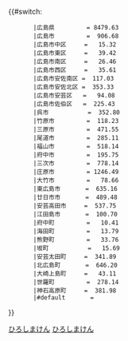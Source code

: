 {{#switch:{{自治體名稱翻譯/廣島縣|{{{1}}}}}
        |広島県         = 8479.63
        |広島市         =  906.68
        |広島市中区     =   15.32
        |広島市東区     =   39.42
        |広島市南区     =   26.46
        |広島市西区     =   35.61
        |広島市安佐南区 =  117.03
        |広島市安佐北区 =  353.33
        |広島市安芸区   =   94.08
        |広島市佐伯区   =  225.43
        |呉市           =  352.80
        |竹原市         =  118.23
        |三原市         =  471.55
        |尾道市         =  285.11
        |福山市         =  518.14
        |府中市         =  195.75
        |三次市         =  778.14
        |庄原市         = 1246.49
        |大竹市         =   78.66
        |東広島市       =  635.16
        |廿日市市       =  489.48
        |安芸高田市     =  537.75
        |江田島市       =  100.70
        |府中町         =   10.41
        |海田町         =   13.79
        |熊野町         =   33.76
        |坂町           =   15.69
        |安芸太田町     =  341.89
        |北広島町       =  646.20
        |大崎上島町     =   43.11
        |世羅町         =  278.14
        |神石高原町     =  381.98
        |#default       = {{error|錯誤}}
}}<noinclude>{{Documentation|Template:自治體面積/doc}}
[[Category:都道府縣自治體面積模板|ひろしまけん]]
[[Category:廣島縣模板|ひろしまけん]]
</noinclude>